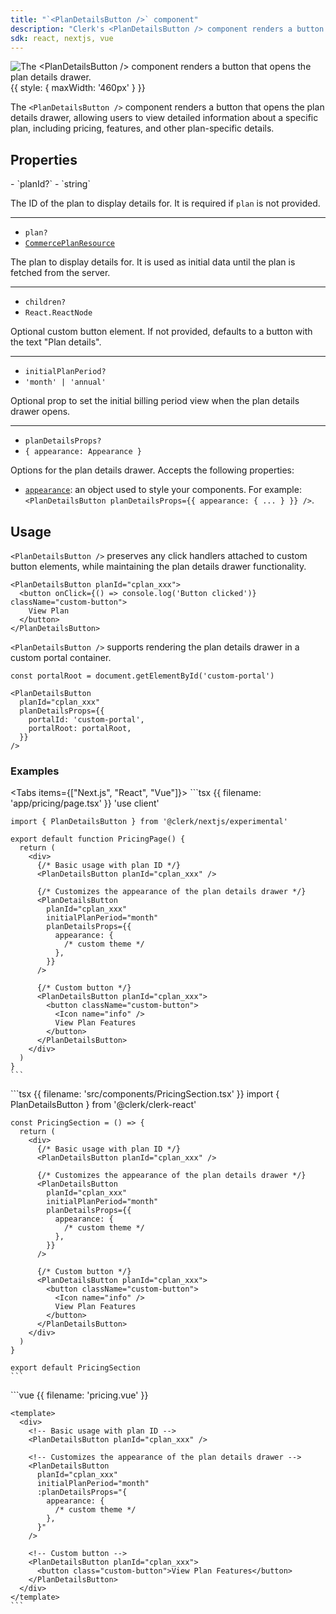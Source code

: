 ```yaml
---
title: "`<PlanDetailsButton />` component"
description: "Clerk's <PlanDetailsButton /> component renders a button that opens the plan details drawer."
sdk: react, nextjs, vue
---
```


![The \<PlanDetailsButton /> component renders a button that opens the plan details drawer.](/docs/images/ui-components/plan-details-button.png){{ style: { maxWidth: '460px' } }}

The `<PlanDetailsButton />` component renders a button that opens the plan details drawer, allowing users to view detailed information about a specific plan, including pricing, features, and other plan-specific details.

<Include src="_partials/billing/billing-experimental" />

## Properties

<Properties>
  - `planId?`
  - `string`

  The ID of the plan to display details for. It is required if `plan` is not provided.

  ---

  - `plan?`
  - <code>[CommercePlanResource](/docs/references/javascript/types/commerce-plan-resource)</code>

  The plan to display details for. It is used as initial data until the plan is fetched from the server.

  ---

  - `children?`
  - `React.ReactNode`

  Optional custom button element. If not provided, defaults to a button with the text "Plan details".

  ---

  - `initialPlanPeriod?`
  - `'month' | 'annual'`

  Optional prop to set the initial billing period view when the plan details drawer opens.

  ---

  - `planDetailsProps?`
  - `{ appearance: Appearance }`

  Options for the plan details drawer. Accepts the following properties:

  - [`appearance`](/docs/customization/overview): an object used to style your components. For example: `<PlanDetailsButton planDetailsProps={{ appearance: { ... } }} />`.
</Properties>

## Usage

`<PlanDetailsButton />` preserves any click handlers attached to custom button elements, while maintaining the plan details drawer functionality.

```tsx
<PlanDetailsButton planId="cplan_xxx">
  <button onClick={() => console.log('Button clicked')} className="custom-button">
    View Plan
  </button>
</PlanDetailsButton>
```

`<PlanDetailsButton />` supports rendering the plan details drawer in a custom portal container.

```tsx {{ prettier: false }}
const portalRoot = document.getElementById('custom-portal')

<PlanDetailsButton
  planId="cplan_xxx"
  planDetailsProps={{
    portalId: 'custom-portal',
    portalRoot: portalRoot,
  }}
/>
```

### Examples

<Tabs items={["Next.js", "React", "Vue"]}>
  <Tab>
    ```tsx {{ filename: 'app/pricing/page.tsx' }}
    'use client'

    import { PlanDetailsButton } from '@clerk/nextjs/experimental'

    export default function PricingPage() {
      return (
        <div>
          {/* Basic usage with plan ID */}
          <PlanDetailsButton planId="cplan_xxx" />

          {/* Customizes the appearance of the plan details drawer */}
          <PlanDetailsButton
            planId="cplan_xxx"
            initialPlanPeriod="month"
            planDetailsProps={{
              appearance: {
                /* custom theme */
              },
            }}
          />

          {/* Custom button */}
          <PlanDetailsButton planId="cplan_xxx">
            <button className="custom-button">
              <Icon name="info" />
              View Plan Features
            </button>
          </PlanDetailsButton>
        </div>
      )
    }
    ```
  </Tab>

  <Tab>
    ```tsx {{ filename: 'src/components/PricingSection.tsx' }}
    import { PlanDetailsButton } from '@clerk/clerk-react'

    const PricingSection = () => {
      return (
        <div>
          {/* Basic usage with plan ID */}
          <PlanDetailsButton planId="cplan_xxx" />

          {/* Customizes the appearance of the plan details drawer */}
          <PlanDetailsButton
            planId="cplan_xxx"
            initialPlanPeriod="month"
            planDetailsProps={{
              appearance: {
                /* custom theme */
              },
            }}
          />

          {/* Custom button */}
          <PlanDetailsButton planId="cplan_xxx">
            <button className="custom-button">
              <Icon name="info" />
              View Plan Features
            </button>
          </PlanDetailsButton>
        </div>
      )
    }

    export default PricingSection
    ```
  </Tab>

  <Tab>
    ```vue {{ filename: 'pricing.vue' }}
    <script setup lang="ts">
    import { PlanDetailsButton } from '@clerk/vue/experimental'
    </script>

    <template>
      <div>
        <!-- Basic usage with plan ID -->
        <PlanDetailsButton planId="cplan_xxx" />

        <!-- Customizes the appearance of the plan details drawer -->
        <PlanDetailsButton
          planId="cplan_xxx"
          initialPlanPeriod="month"
          :planDetailsProps="{
            appearance: {
              /* custom theme */
            },
          }"
        />

        <!-- Custom button -->
        <PlanDetailsButton planId="cplan_xxx">
          <button class="custom-button">View Plan Features</button>
        </PlanDetailsButton>
      </div>
    </template>
    ```
  </Tab>
</Tabs>
